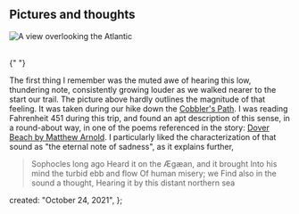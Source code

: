 ## Pictures and thoughts

![A view overlooking the Atlantic](public/nfl-1-atlantic.jpg)

<br />{" "}

The first thing I remember was the muted awe of hearing this low, thundering note, consistently growing louder as we walked nearer to the start our trail. The picture above hardly outlines the magnitude of that feeling. It was taken during our hike down the [Cobbler's Path](https://www.eastcoasttrail.com/Modules/Facilities/Detail.aspx?id=506bc9c6-f470-496c-a24e-e0e378f5e6ad). I was reading Fahrenheit 451 during this trip, and found an apt description of this sense, in a round-about way, in one of the poems referenced in the story: [Dover Beach by Matthew Arnold](https://en.wikipedia.org/wiki/Dover_Beach). I particularly liked the characterization of that sound as "the eternal note of sadness", as it explains further,

> Sophocles long ago
> Heard it on the Ægæan, and it brought
> Into his mind the turbid ebb and flow
> Of human misery; we
> Find also in the sound a thought,
> Hearing it by this distant northern sea

  created: "October 24, 2021",
};
